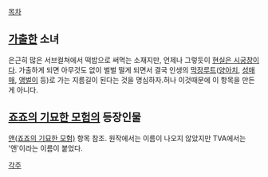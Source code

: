 [[목차]]

== [[가출]]한 소녀 ==

은근히 많은 서브컬쳐에서 떡밥으로 써먹는 소재지만, 언제나 그렇듯이 [[현실은 시궁창]]이다. 가출하게 되면 아무것도 없이 벌벌 떨게 되면서 결국 인생의 [[막장]]루트([[양아치]], [[성매매]], [[앵벌이]] 등)로 가는 지름길이 된다는 것을 명심하자.허나 이것때문에 이 항목을 만든게 아니다.

== [[죠죠의 기묘한 모험]]의 등장인물 ==
[[앤(죠죠의 기묘한 모험)]] 항목 참조. 원작에서는 이름이 나오지 않았지만 TVA에서는 '앤'이라는 이름이 붙었다.

[[각주]]
